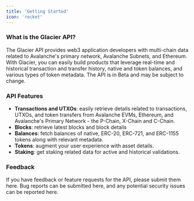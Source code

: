 ```yaml
---
title: 'Getting Started'
icon: 'rocket'
---
```


### What is the Glacier API? ###
The Glacier API provides web3 application developers with multi-chain data related to Avalanche's primary network, Avalanche Subnets, and Ethereum. With Glacier, you can easily build products that leverage real-time and historical transaction and transfer history, native and token balances, and various types of token metadata. The API is in Beta and may be subject to change.

### API Features  ###
- **Transactions and UTXOs**: easily retrieve details related to transactions, UTXOs, and token transfers from Avalanche EVMs, Ethereum, and Avalanche's Primary Network - the P-Chain, X-Chain and C-Chain.
- **Blocks**: retrieve latest blocks and block details
- **Balances**: fetch balances of native, ERC-20, ERC-721, and ERC-1155 tokens along with relevant metadata.
- **Tokens**: augment your user experience with asset details.
- **Staking**: get staking related data for active and historical validations.
 ### Feedback  ###
If you have feedback or feature requests for the API, please submit them here. Bug reports can be submitted here, and any potential security issues can be reported here.
